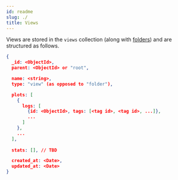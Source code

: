 ```yaml
---
id: readme
slug: ./
title: Views
---
```


Views are stored in the `views` collection (along with [folders](view-folders))
and are structured as follows.

```json
{
  _id: <ObjectId>,
  parent: <ObjectId> or "root",

  name: <string>,
  type: "view" (as opposed to "folder"),

  plots: [
    {
      logs: [
        {id: <ObjectId>, tags: [<tag id>, <tag id>, ...]},
        ...
      ]
    },
    ...
  ],
  
  stats: [], // TBD

  created_at: <Date>,
  updated_at: <Date>
}
```